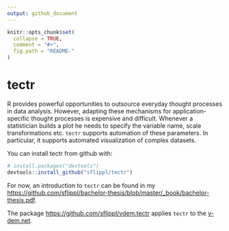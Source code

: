 ```yaml
---
output: github_document
---
```


<!-- README.md is generated from README.Rmd. Please edit that file -->

```r
knitr::opts_chunk$set(
  collapse = TRUE,
  comment = "#>",
  fig.path = "README-"
)
```

# tectr

R provides powerful opportunities to outsource everyday thought processes in data analysis. However, adapting these mechanisms for application-specific thought processes is expensive and difficult. Whenever a statistician builds a plot he needs to specify the variable name, scale transformations etc. `tectr` supports automation of these parameters. In particular, it supports automated visualization of complex datasets.

You can install tectr from github with:

```r
# install.packages("devtools")
devtools::install_github("sflippl/tectr")
```

For now, an introduction to `tectr` can be found in my [https://github.com/sflippl/bachelor-thesis/blob/master/_book/bachelor-thesis.pdf](Bachelor's Thesis).

The package [https://github.com/sflippl/vdem.tectr](`vdem.tectr`) applies `tectr` to the [v-dem.net](V-Dem database).
